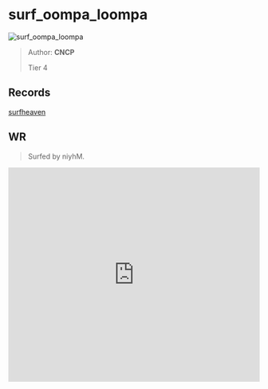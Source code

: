 
# surf_oompa_loompa

![surf_oompa_loompa](https://raw.githubusercontent.com/Sayt123/SurfMapPics/Maps-and-bonuses/csgo/surf_oompa_loompa.jpg)

> Author: **CNCP**
>
> Tier 4

## Records

[surfheaven](https://surfheaven.eu/map/surf_oompa_loompa)

## WR

> Surfed by niyhM.

<iframe
width="100%"
height="430"
src="https://www.youtube.com/embed/SsZ0yTlGlic"
frameborder="0"
allow="accelerometer; autoplay; clipboard-write; encrypted-media; gyroscope; picture-in-picture"
allowFullScreen
/>

```md

[Surf Timer] - niyhM finished in 00:42:40 (WR -00:00:55). Improving by 00:00:67
[Surf Timer] - niyhM beat the map record! Rank: 1/1818

Previous WR holder: shifty


```
                